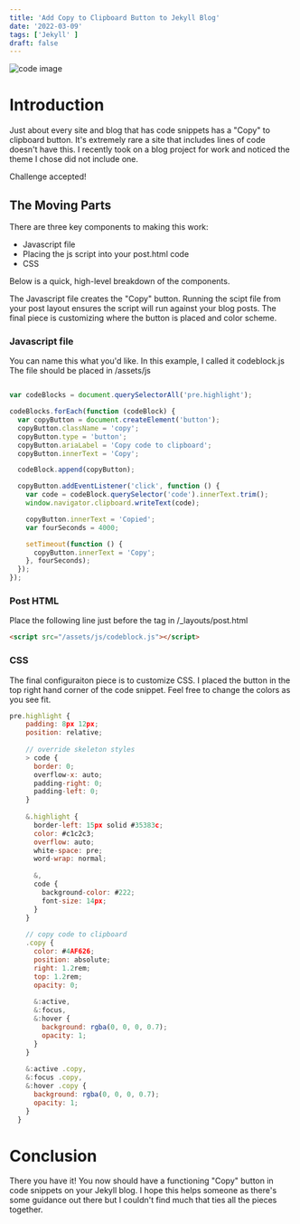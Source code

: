 ```yaml
---
title: 'Add Copy to Clipboard Button to Jekyll Blog'
date: '2022-03-09'
tags: ['Jekyll' ]
draft: false
---
```

![code image](https://res.cloudinary.com/dcu6gtw2y/image/upload/c_scale,h_600/v1646893762/Blog%20Pictures/4471284_y1fvmc.jpg)

# Introduction

Just about every site and blog that has code snippets has a "Copy" to clipboard button. It's extremely rare a site that includes lines of code doesn't have this. I recently took on a blog project for work and noticed the theme I chose did not include one. 

Challenge accepted! 

## The Moving Parts

There are three key components to making this work:

- Javascript file
- Placing the js script into your post.html code
- CSS 

Below is a quick, high-level breakdown of the components.

The Javascript file creates the "Copy" button. Running the scipt file from your post layout ensures the script will run against your blog posts. The final piece is customizing where the button is placed and color scheme. 

### Javascript file

You can name this what you'd like. In this example, I called it codeblock.js The file should be placed in /assets/js

```js

var codeBlocks = document.querySelectorAll('pre.highlight');

codeBlocks.forEach(function (codeBlock) {
  var copyButton = document.createElement('button');
  copyButton.className = 'copy';
  copyButton.type = 'button';
  copyButton.ariaLabel = 'Copy code to clipboard';
  copyButton.innerText = 'Copy';

  codeBlock.append(copyButton);

  copyButton.addEventListener('click', function () {
    var code = codeBlock.querySelector('code').innerText.trim();
    window.navigator.clipboard.writeText(code);

    copyButton.innerText = 'Copied';
    var fourSeconds = 4000;

    setTimeout(function () {
      copyButton.innerText = 'Copy';
    }, fourSeconds);
  });
});
``` 

### Post HTML

Place the following line just before the </body> tag in /_layouts/post.html 

```html
<script src="/assets/js/codeblock.js"></script>
``` 

### CSS 

The final configuraiton piece is to customize CSS. I placed the button in the top right hand corner of the code snippet. Feel free to change the colors as you see fit.

```js
pre.highlight {
    padding: 8px 12px;
    position: relative;
  
    // override skeleton styles
    > code {
      border: 0;
      overflow-x: auto;
      padding-right: 0;
      padding-left: 0;
    }
  
    &.highlight {
      border-left: 15px solid #35383c;
      color: #c1c2c3;
      overflow: auto;
      white-space: pre;
      word-wrap: normal;
  
      &,
      code {
        background-color: #222;
        font-size: 14px;
      }
    }
  
    // copy code to clipboard
    .copy {
      color: #4AF626;
      position: absolute;
      right: 1.2rem;
      top: 1.2rem;
      opacity: 0;
  
      &:active,
      &:focus,
      &:hover {
        background: rgba(0, 0, 0, 0.7);
        opacity: 1;
      }
    }
  
    &:active .copy,
    &:focus .copy,
    &:hover .copy {
      background: rgba(0, 0, 0, 0.7);
      opacity: 1;
    }
  } 
``` 

# Conclusion 

There you have it! You now should have a functioning "Copy" button in code snippets on your Jekyll blog. I hope this helps someone as there's some guidance out there but I couldn't find much that ties all the pieces together. 